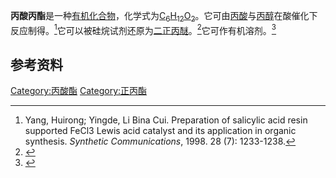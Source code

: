 {{擴充|time=2011-05-06T14:13:13+00:00}}
{{chembox
| Verifiedfields = changed
| Watchedfields = changed
| verifiedrevid = 428780603
| Reference =<ref>''[[Merck_Index|Merck Index]]'', 11th Edition, '''7880'''</ref>
| ImageFile =Propyl propanoate Structural Formula V1.svg
| ImageSize = 
| PIN = Propyl propanoate
| OtherNames = 丙醇丙酸酯
|Section1={{Chembox Identifiers
| CASNo_Ref = {{cascite|correct|CAS}}
| CASNo = 106-36-5
| UNII_Ref = {{fdacite|changed|FDA}}
| UNII = G09TRV00GK 
| PubChem = 7803
| ChEBI_Ref = {{ebicite|changed|EBI}} 
| ChEBI = 89828
| SMILES = CCCOC(=O)CC
| EINECS = 203-389-7
| ChemSpiderID_Ref = {{chemspidercite|changed|chemspider}}
| ChemSpiderID = 7515
| InChI = 1/C6H12O2/c1-3-5-8-6(7)4-2/h3-5H2,1-2H3
| InChIKey = MCSINKKTEDDPNK-UHFFFAOYAX
| StdInChI_Ref = {{stdinchicite|changed|chemspider}}
| StdInChI = 1S/C6H12O2/c1-3-5-8-6(7)4-2/h3-5H2,1-2H3
| StdInChIKey_Ref = {{stdinchicite|changed|chemspider}}
| StdInChIKey = MCSINKKTEDDPNK-UHFFFAOYSA-N
  }}
|Section2={{Chembox Properties
| C=6 | H=12 | O=2
| Appearance =
| Density = 0.833{{nbsp}}g/cm<sup>3</sup> at 20{{nbsp}}°C
| MeltingPtC = −76
| BoilingPtC = 122-124
| BoilingPt_notes = 
| Solubility = 1 份溶于 200 份水
  }}
|Section3={{Chembox Hazards
| ExternalSDS = [http://www.eastman.com/Products/producthome.asp?Product=71065273 Eastman MSDS]
| FlashPt =
| AutoignitionPt = 
 }}
}}

'''丙酸丙酯'''是一种[[有机化合物|有机化合物]]，化学式为[[C6H12O2|C<sub>6</sub>H<sub>12</sub>O<sub>2</sub>]]。它可由[[丙酸|丙酸]]与[[丙醇|丙醇]]在酸催化下反应制得。<ref>Yang, Huirong; Yingde, Li Bina Cui. Preparation of salicylic acid resin supported FeCl3 Lewis acid catalyst and its application in organic synthesis. ''Synthetic Communications'', 1998. 28 (7): 1233-1238.</ref>它可以被硅烷试剂还原为[[二正丙醚|二正丙醚]]。<ref>{{cite book|location=Hoboken, NJ, USA|language=en|isbn=9780471264187|publisher=John Wiley & Sons, Inc.|date=2008-08-11|pages=1–737|url=https://onlinelibrary.wiley.com/doi/10.1002/0471264180.or071.01|title=Ionic and Organometallic-Catalyzed Organosilane Reductions|accessdate=2022-03-09|editor=John Wiley & Sons, Inc.|author=Gerald L. Larson, James L. Fry|doi=10.1002/0471264180.or071.01|archive-date=2021-11-10|archive-url=https://web.archive.org/web/20211110164854/https://onlinelibrary.wiley.com/doi/10.1002/0471264180.or071.01|dead-url=no}}</ref>它可作有机溶剂。<ref>{{Cite web |url=http://www.eastman.com/Products/producthome.asp?Product=71065273 |title=Eastman MSDS |accessdate=2009-12-28 |archive-date=2020-06-30 |archive-url=https://web.archive.org/web/20200630023530/https://www.eastman.com/Products/producthome.asp?Product=71065273 |dead-url=yes }}</ref>

== 参考资料 ==
{{reflist}}

{{有机化合物小作品}}

{{羧酸酯}}

[[Category:丙酸酯|Category:丙酸酯]]
[[Category:正丙酯|Category:正丙酯]]